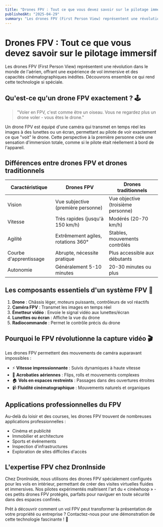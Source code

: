 ```yaml
---
title: "Drones FPV : Tout ce que vous devez savoir sur le pilotage immersif"
publishedAt: "2025-04-29"
summary: "Les drones FPV (First Person View) représentent une révolution dans le monde de l'aérien, offrant une expérience de vol immersive et des capacités cinématographiques inédites. Découvrons ensemble ce qui rend cette technologie si spéciale."
---
```


# Drones FPV : Tout ce que vous devez savoir sur le pilotage immersif

Les drones FPV (First Person View) représentent une révolution dans le monde de l'aérien, offrant une expérience de vol immersive et des capacités cinématographiques inédites. Découvrons ensemble ce qui rend cette technologie si spéciale.

## Qu'est-ce qu'un drone FPV exactement ? 🕹️

> "Voler en FPV, c'est comme être un oiseau. Vous ne regardez plus un drone voler - vous êtes le drone."

Un drone FPV est équipé d'une caméra qui transmet en temps réel les images à des lunettes ou un écran, permettant au pilote de voir exactement ce que "voit" le drone. Cette perspective à la première personne crée une sensation d'immersion totale, comme si le pilote était réellement à bord de l'appareil.

## Différences entre drones FPV et drones traditionnels

| Caractéristique | Drones FPV | Drones traditionnels |
|-----------------|------------|---------------------|
| Vision | Vue subjective (première personne) | Vue objective (troisième personne) |
| Vitesse | Très rapides (jusqu'à 150 km/h) | Modérés (20-70 km/h) |
| Agilité | Extrêmement agiles, rotations 360° | Stables, mouvements contrôlés |
| Courbe d'apprentissage | Abrupte, nécessite pratique | Plus accessible aux débutants |
| Autonomie | Généralement 5-10 minutes | 20-30 minutes ou plus |

## Les composants essentiels d'un système FPV 📡

1. **Drone** : Châssis léger, moteurs puissants, contrôleurs de vol réactifs
2. **Caméra FPV** : Transmet les images en temps réel
3. **Émetteur vidéo** : Envoie le signal vidéo aux lunettes/écran
4. **Lunettes ou écran** : Affiche la vue du drone
5. **Radiocommande** : Permet le contrôle précis du drone

## Pourquoi le FPV révolutionne la capture vidéo 🎬

Les drones FPV permettent des mouvements de caméra auparavant impossibles :

- ⚡ **Vitesse impressionnante** : Suivis dynamiques à haute vitesse
- 🔄 **Acrobaties aériennes** : Flips, rolls et mouvements complexes
- 🏠 **Vols en espaces restreints** : Passages dans des ouvertures étroites
- 📹 **Fluidité cinématographique** : Mouvements naturels et organiques

## Applications professionnelles du FPV

Au-delà du loisir et des courses, les drones FPV trouvent de nombreuses applications professionnelles :

- Cinéma et publicité
- Immobilier et architecture
- Sports et événements
- Inspection d'infrastructures
- Exploration de sites difficiles d'accès

## L'expertise FPV chez DronInside

Chez DronInside, nous utilisons des drones FPV spécialement configurés pour les vols en intérieur, permettant de créer des visites virtuelles fluides et immersives. Nos pilotes expérimentés maîtrisent l'art du « cinéwhoop » - ces petits drones FPV protégés, parfaits pour naviguer en toute sécurité dans des espaces confinés.

Prêt à découvrir comment un vol FPV peut transformer la présentation de votre propriété ou entreprise ? Contactez-nous pour une démonstration de cette technologie fascinante ! 🚁
